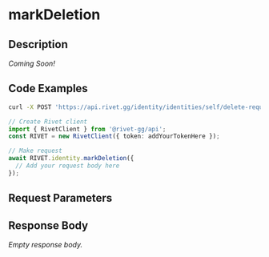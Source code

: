 

# markDeletion

## Description

*Coming Soon!*


## Code Examples

<CodeGroup title='Request' tag='POST' label='https://api.rivet.gg/identity/identities/self/delete-request'>

```bash {{ "title": "cURL" }}
curl -X POST 'https://api.rivet.gg/identity/identities/self/delete-request'
```

```ts
// Create Rivet client
import { RivetClient } from '@rivet-gg/api';
const RIVET = new RivetClient({ token: addYourTokenHere });

// Make request
await RIVET.identity.markDeletion({
  // Add your request body here
});
```

</CodeGroup>


## Request Parameters


## Response Body

_Empty response body._
